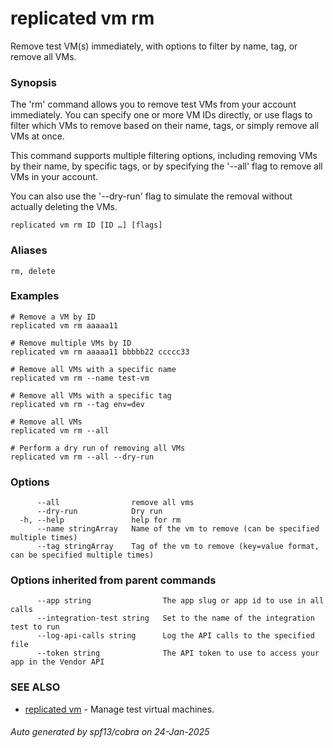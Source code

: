 # replicated vm rm

Remove test VM(s) immediately, with options to filter by name, tag, or remove all VMs.

### Synopsis

The 'rm' command allows you to remove test VMs from your account immediately. You can specify one or more VM IDs directly, or use flags to filter which VMs to remove based on their name, tags, or simply remove all VMs at once.

This command supports multiple filtering options, including removing VMs by their name, by specific tags, or by specifying the '--all' flag to remove all VMs in your account.

You can also use the '--dry-run' flag to simulate the removal without actually deleting the VMs.

```
replicated vm rm ID [ID …] [flags]
```

### Aliases

```
rm, delete
```

### Examples

```
# Remove a VM by ID
replicated vm rm aaaaa11

# Remove multiple VMs by ID
replicated vm rm aaaaa11 bbbbb22 ccccc33

# Remove all VMs with a specific name
replicated vm rm --name test-vm

# Remove all VMs with a specific tag
replicated vm rm --tag env=dev

# Remove all VMs
replicated vm rm --all

# Perform a dry run of removing all VMs
replicated vm rm --all --dry-run
```

### Options

```
      --all                remove all vms
      --dry-run            Dry run
  -h, --help               help for rm
      --name stringArray   Name of the vm to remove (can be specified multiple times)
      --tag stringArray    Tag of the vm to remove (key=value format, can be specified multiple times)
```

### Options inherited from parent commands

```
      --app string                The app slug or app id to use in all calls
      --integration-test string   Set to the name of the integration test to run
      --log-api-calls string      Log the API calls to the specified file
      --token string              The API token to use to access your app in the Vendor API
```

### SEE ALSO

* [replicated vm](replicated-cli-vm)	 - Manage test virtual machines.

###### Auto generated by spf13/cobra on 24-Jan-2025
